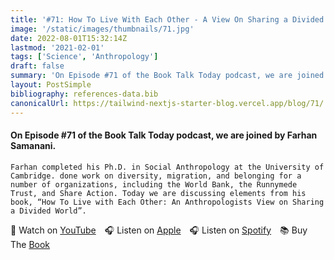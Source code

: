 ```yaml
---
title: '#71: How To Live With Each Other - A View On Sharing a Divided World: Interview with Farhan Samanani'
image: '/static/images/thumbnails/71.jpg'
date: 2022-08-01T15:32:14Z
lastmod: '2021-02-01'
tags: ['Science', 'Anthropology']
draft: false
summary: 'On Episode #71 of the Book Talk Today podcast, we are joined by Farhan Samanani. Farhan completed his Ph.D. in Social Anthropology at the University of Cambridge. done work on diversity, migration, and belonging for a number of organizations, including the World Bank, the Runnymede Trust, and Share Action. Today we are discussing elements from his book, “How To Live with Each Other: An Anthropologists View on Sharing a Divided World”.'
layout: PostSimple
bibliography: references-data.bib
canonicalUrl: https://tailwind-nextjs-starter-blog.vercel.app/blog/71/
---
```


#### On Episode #71 of the Book Talk Today podcast, we are joined by Farhan Samanani.

    Farhan completed his Ph.D. in Social Anthropology at the University of Cambridge. done work on diversity, migration, and belonging for a number of organizations, including the World Bank, the Runnymede Trust, and Share Action. Today we are discussing elements from his book, “How To Live with Each Other: An Anthropologists View on Sharing a Divided World”.

🎥&nbsp;Watch on [YouTube]&emsp;🎧&nbsp;Listen on [Apple]&emsp;🎧&nbsp;Listen on [Spotify]&emsp;📚&nbsp;Buy The [Book]&emsp;

[youtube]: https://youtu.be/sy_oEVzO1is
[apple]: https://podcasts.apple.com/gb/podcast/71-how-to-live-with-each-other-an-anthropologists-view/id1525619296?i=1000574637976
[spotify]: https://open.spotify.com/episode/2CnBGBn6RrwrZFVuuXECHG?si=KuvvXcBOS963_JKQD-iFDA
[book]: https://amzn.to/3FVTWUU
